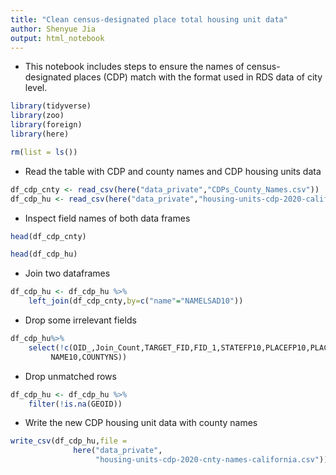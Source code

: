 ```yaml
---
title: "Clean census-designated place total housing unit data"
author: Shenyue Jia
output: html_notebook
---
```


- This notebook includes steps to ensure the names of census-designated places (CDP) match with the format used in RDS data of city level.

```r
library(tidyverse)
library(zoo)
library(foreign)
library(here)
```

```r
rm(list = ls())
```

- Read the table with CDP and county names and CDP housing units data
```r
df_cdp_cnty <- read_csv(here("data_private","CDPs_County_Names.csv"))
df_cdp_hu <- read_csv(here("data_private","housing-units-cdp-2020-california.csv"))
```

- Inspect field names of both data frames
```r
head(df_cdp_cnty)
```

```r
head(df_cdp_hu)
```
- Join two dataframes
```r

df_cdp_hu <- df_cdp_hu %>%
    left_join(df_cdp_cnty,by=c("name"="NAMELSAD10"))
```

- Drop some irrelevant fields
```r
df_cdp_hu%>%
    select(!c(OID_,Join_Count,TARGET_FID,FID_1,STATEFP10,PLACEFP10,PLACENS10,
         NAME10,COUNTYNS))
```

- Drop unmatched rows
```r
df_cdp_hu <- df_cdp_hu %>%
    filter(!is.na(GEOID))
```

- Write the new CDP housing unit data with county names
```r
write_csv(df_cdp_hu,file = 
              here("data_private",
                   "housing-units-cdp-2020-cnty-names-california.csv"))
```